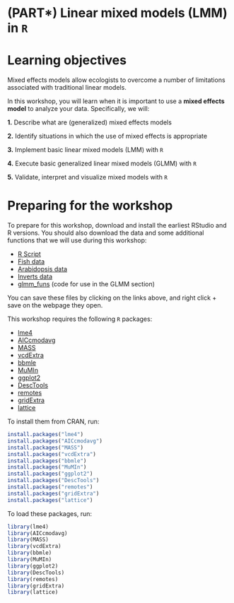 # (PART\*) Linear mixed models (LMM) in `R` {-}


# Learning objectives

Mixed effects models allow ecologists to overcome a number of limitations associated with traditional linear models.

In this workshop, you will learn when it is important to use a **mixed effects model** to analyze your data. Specifically, we will:

**1.** Describe what are (generalized) mixed effects models

**2.** Identify situations in which the use of mixed effects is appropriate

**3.** Implement basic linear mixed models (LMM) with `R`

**4.** Execute basic generalized linear mixed models (GLMM) with `R`

**5.** Validate, interpret and visualize mixed models with `R`


# Preparing for the workshop

To prepare for this workshop, download and install the earliest RStudio and R versions. You should also download the data and some additional functions that we will use during this workshop:

-    [R Script](https://qcbsrworkshops.github.io/workshop07/book-en/workshop07-script-en.R)
-    [Fish data](https://raw.githubusercontent.com/QCBSRworkshops/workshop07/main/book-en/data/qcbs_w7_data.csv)
-    [Arabidopsis data](https://raw.githubusercontent.com/QCBSRworkshops/workshop07/main/book-en/data/banta_totalfruits.csv)
-    [Inverts data](https://raw.githubusercontent.com/QCBSRworkshops/workshop07/main/book-en/data/inverts.csv)
-    [glmm_funs](https://raw.githubusercontent.com/QCBSRworkshops/workshop07/main/book-fr/data/glmm_funs.R) (code for use in the GLMM section)

You can save these files by clicking on the links above, and right click + save on the webpage they open.

This workshop requires the following `R` packages:

-    [lme4](http://cran.r-project.org/web/packages/lme4/index.html)
-    [AICcmodavg](http://cran.r-project.org/web/packages/AICcmodavg/index.html)
-    [MASS](http://cran.r-project.org/web/packages/MASS/index.html)
-    [vcdExtra](http://cran.r-project.org/web/packages/vcdExtra/index.html)
-    [bbmle](http://cran.r-project.org/web/packages/bbmle/index.html)
-    [MuMIn](http://cran.r-project.org/web/packages/MuMIn/index.html)
-    [ggplot2](http://cran.r-project.org/web/packages/ggplot2/index.html)
-    [DescTools](http://cran.r-project.org/web/packages/DescTools/index.html)
-    [remotes](http://cran.r-project.org/web/packages/remotes/index.html)
-    [gridExtra](http://cran.r-project.org/web/packages/gridExtra/index.html)
-    [lattice](http://cran.r-project.org/web/packages/lattice/index.html)

To install them from CRAN, run:

```r
install.packages("lme4")
install.packages("AICcmodavg")
install.packages("MASS")
install.packages("vcdExtra")
install.packages("bbmle")
install.packages("MuMIn")
install.packages("ggplot2")
install.packages("DescTools")
install.packages("remotes")
install.packages("gridExtra")
install.packages("lattice")
```

To load these packages, run:

```r
library(lme4)
library(AICcmodavg)
library(MASS)
library(vcdExtra)
library(bbmle)
library(MuMIn)
library(ggplot2)
library(DescTools)
library(remotes)
library(gridExtra)
library(lattice)
```
